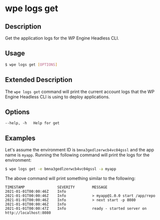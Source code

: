# wpe logs get

## Description

Get the application logs for the WP Engine Headless CLI.

## Usage

```bash
$ wpe logs get [OPTIONS]
```

## Extended Description

The `wpe logs get` command will print the current account logs that the WP Engine Headless CLI is using to deploy applications.

## Options

```
--help, -h   Help for get
```

## Examples

Let's assume the environment ID is `bmna3gedlzerwcb4vc04gssl` and the app name is `myapp`. Running the following command will print the logs for the environment:

```bash
$ wpe logs get -e bmna3gedlzerwcb4vc04gssl -a myapp
```

The above command will print something similar to the following:

```text
TIMESTAMP               SEVERITY        MESSAGE
2021-01-01T00:00:46Z    Info
2021-01-01T00:00:46Z    Info            > myapp@1.0.0 start /app/repo
2021-01-01T00:00:46Z    Info            > next start -p 8080
2021-01-01T00:00:46Z    Info
2021-01-01T00:00:47Z    Info            ready - started server on http://localhost:8080
```
